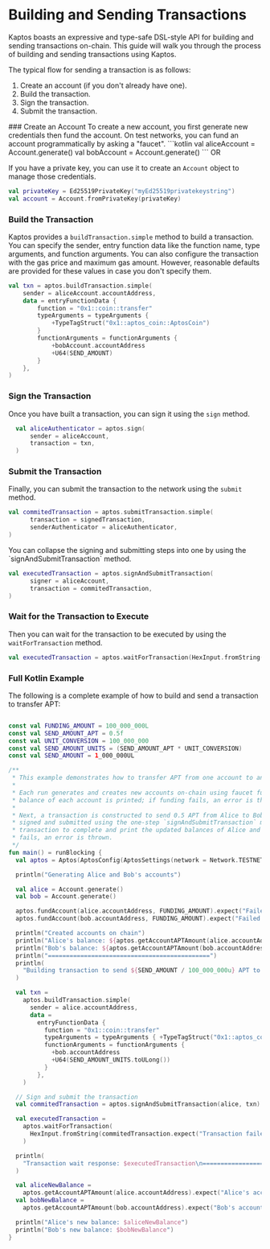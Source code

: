 
# Building and Sending Transactions

Kaptos boasts an expressive and type-safe DSL-style API for building and sending
transactions on-chain. This guide will walk you through the process of building
and sending transactions using Kaptos.

The typical flow for sending a transaction is as follows:

1. Create an account (if you don't already have one).
2. Build the transaction.
3. Sign the transaction.
4. Submit the transaction.

<Steps>
### Create an Account
  To create a new account, you first generate new credentials then fund the
  account. On test networks, you can fund an account programmatically by asking
  a "faucet".
```kotlin
val aliceAccount = Account.generate()
val bobAccount = Account.generate()
```
  OR

  If you have a private key, you can use it to create an `Account` object to manage
  those credentials.
```kotlin
val privateKey = Ed25519PrivateKey("myEd25519privatekeystring")
val account = Account.fromPrivateKey(privateKey)
```

### Build the Transaction
  Kaptos provides a `buildTransaction.simple` method to build a transaction. You can specify
  the sender, entry function data like the function name, type arguments, and function arguments.
  You can also configure the transaction with the gas price and maximum gas amount. However, reasonable
  defaults are provided for these values in case you don't specify them.

```kotlin
val txn = aptos.buildTransaction.simple(
    sender = aliceAccount.accountAddress,
    data = entryFunctionData {
        function = "0x1::coin::transfer"
        typeArguments = typeArguments {
            +TypeTagStruct("0x1::aptos_coin::AptosCoin")
        }
        functionArguments = functionArguments {
            +bobAccount.accountAddress
            +U64(SEND_AMOUNT)
        }
    },
)
```

### Sign the Transaction
  Once you have built a transaction, you can sign it using the `sign` method.
```kotlin
  val aliceAuthenticator = aptos.sign(
      sender = aliceAccount,
      transaction = txn,
  )
```

### Submit the Transaction
  Finally, you can submit the transaction to the network using the `submit` method.
```kotlin
val commitedTransaction = aptos.submitTransaction.simple(
      transaction = signedTransaction,
      senderAuthenticator = aliceAuthenticator,
)
```

  <Callout type="info" emoji="ℹ️">
    You can collapse the signing and submitting steps into one by using the `signAndSubmitTransaction` method.

```kotlin
val executedTransaction = aptos.signAndSubmitTransaction(
      signer = aliceAccount,
      transaction = commitedTransaction,
)
```
  </Callout>

### Wait for the Transaction to Execute
  Then you can wait for the transaction to be executed by using the `waitForTransaction` method.
```kotlin
val executedTransaction = aptos.waitForTransaction(HexInput.fromString(commitedTransaction.expect("Transaction failed").hash))
```

</Steps>

### Full Kotlin Example

The following is a complete example of how to build and send a transaction to transfer APT:

```kotlin filename="transaction.kt"

const val FUNDING_AMOUNT = 100_000_000L
const val SEND_AMOUNT_APT = 0.5f
const val UNIT_CONVERSION = 100_000_000
const val SEND_AMOUNT_UNITS = (SEND_AMOUNT_APT * UNIT_CONVERSION)
const val SEND_AMOUNT = 1_000_000UL

/**
 * This example demonstrates how to transfer APT from one account to another.
 *
 * Each run generates and creates new accounts on-chain using faucet funding. After funding, the APT
 * balance of each account is printed; if funding fails, an error is thrown.
 *
 * Next, a transaction is constructed to send 0.5 APT from Alice to Bob. The transaction is then
 * signed and submitted using the one-step `signAndSubmitTransaction` method. We wait for the
 * transaction to complete and print the updated balances of Alice and Bob. If the transaction
 * fails, an error is thrown.
 */
fun main() = runBlocking {
  val aptos = Aptos(AptosConfig(AptosSettings(network = Network.TESTNET)))

  println("Generating Alice and Bob's accounts")

  val alice = Account.generate()
  val bob = Account.generate()

  aptos.fundAccount(alice.accountAddress, FUNDING_AMOUNT).expect("Failed to fund Alice's account")
  aptos.fundAccount(bob.accountAddress, FUNDING_AMOUNT).expect("Failed to fund Bob's account")

  println("Created accounts on chain")
  println("Alice's balance: ${aptos.getAccountAPTAmount(alice.accountAddress)}")
  println("Bob's balance: ${aptos.getAccountAPTAmount(bob.accountAddress)}")
  println("=============================================")
  println(
    "Building transaction to send ${SEND_AMOUNT / 100_000_000u} APT to Bob: ${bob.accountAddress}"
  )

  val txn =
    aptos.buildTransaction.simple(
      sender = alice.accountAddress,
      data =
        entryFunctionData {
          function = "0x1::coin::transfer"
          typeArguments = typeArguments { +TypeTagStruct("0x1::aptos_coin::AptosCoin") }
          functionArguments = functionArguments {
            +bob.accountAddress
            +U64(SEND_AMOUNT_UNITS.toULong())
          }
        },
    )

  // Sign and submit the transaction
  val commitedTransaction = aptos.signAndSubmitTransaction(alice, txn)

  val executedTransaction =
    aptos.waitForTransaction(
      HexInput.fromString(commitedTransaction.expect("Transaction failed").hash)
    )

  println(
    "Transaction wait response: $executedTransaction\n============================================="
  )

  val aliceNewBalance =
    aptos.getAccountAPTAmount(alice.accountAddress).expect("Alice's account does not exist")
  val bobNewBalance =
    aptos.getAccountAPTAmount(bob.accountAddress).expect("Bob's account does not exist")

  println("Alice's new balance: $aliceNewBalance")
  println("Bob's new balance: $bobNewBalance")
}

```


